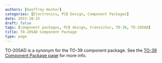 ```yaml
---
authors: [Geoffrey Hunter]
categories: [Electronics, PCB Design, Component Packages]
date: 2015-10-25
draft: false
tags: [component packages, PCB design, transistor, TO-39, TO-205AD]
title: TO-205AD Component Package
type: page
---
```



TO-205AD is a synonym for the TO-39 component package. See the [TO-39 Component Package page](/pcb-design/component-packages/to-39-component-package) for more info.
